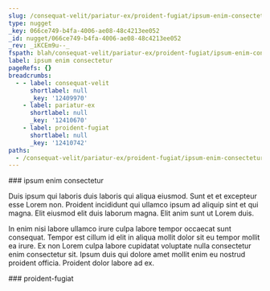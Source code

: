 ```yaml
---
slug: /consequat-velit/pariatur-ex/proident-fugiat/ipsum-enim-consectetur
type: nugget
_key: 066ce749-b4fa-4006-ae08-48c4213ee052
_id: nugget/066ce749-b4fa-4006-ae08-48c4213ee052
_rev: _iKCEm9u--_
fspath: blah/consequat-velit/pariatur-ex/proident-fugiat/ipsum-enim-consectetur.md
label: ipsum enim consectetur
pageRefs: {}
breadcrumbs:
  - - label: consequat-velit
      shortlabel: null
      _key: '12409970'
    - label: pariatur-ex
      shortlabel: null
      _key: '12410670'
    - label: proident-fugiat
      shortlabel: null
      _key: '12410742'
paths:
  - /consequat-velit/pariatur-ex/proident-fugiat/ipsum-enim-consectetur
---
```


<NuggetArea>
<Nugget slug="/consequat-velit/pariatur-ex/proident-fugiat/ipsum-enim-consectetur" type="nugget" _key="066ce749-b4fa-4006-ae08-48c4213ee052" _id="nugget/066ce749-b4fa-4006-ae08-48c4213ee052" _rev="_iKCEm9u--_" fspath="blah/consequat-velit/pariatur-ex/proident-fugiat/ipsum-enim-consectetur.md" label="ipsum enim consectetur" paths="/consequat-velit/pariatur-ex/proident-fugiat/ipsum-enim-consectetur">
<NuggetBody>
### ipsum enim consectetur

Duis ipsum qui laboris duis laboris qui aliqua eiusmod. Sunt et et excepteur esse Lorem non. Proident incididunt qui ullamco ipsum ad aliquip sint et qui magna. Elit eiusmod elit duis laborum magna. Elit anim sunt ut Lorem duis.

In enim nisi labore ullamco irure culpa labore tempor occaecat sunt consequat. Tempor est cillum id elit in aliqua mollit dolor sit eu tempor mollit ea irure. Ex non Lorem culpa labore cupidatat voluptate nulla consectetur enim consectetur sit. Ipsum duis qui dolore amet mollit enim eu nostrud proident officia. Proident dolor labore ad ex.

</NuggetBody>
<Breadcrumbs>
<Crumbs>
<Crumb _key="12409970" label="consequat-velit" /><Crumb _key="12410670" label="pariatur-ex" /><Crumb _key="12410742" label="proident-fugiat" />
</Crumbs>
</Breadcrumbs>
</Nugget>

<NuggetsInbound>
</NuggetsInbound>
<NuggetsOutbound>
</NuggetsOutbound>
</NuggetArea>
<PassagesInbound>
<Passage direction="inbound" type="passage" _key="12410742" _id="passage/12410742" _rev="_iKCEm9q--A" label="proident-fugiat" passage="proident-fugiat" fspath="blah/consequat-velit/pariatur-ex/proident-fugiat" paths="/consequat-velit/pariatur-ex/proident-fugiat" slug="/consequat-velit/pariatur-ex/proident-fugiat">
<NuggetBody>
### proident-fugiat

</NuggetBody>
<Breadcrumbs>
<Crumbs>
<Crumb _key="12409970" label="consequat-velit" /><Crumb _key="12410670" label="pariatur-ex" />
</Crumbs>
</Breadcrumbs>
</Passage>

</PassagesInbound>
<PassagesOutbound>
</PassagesOutbound>